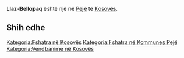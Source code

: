 {{Fshat në 
 | Emri                = Llaz-Bellopaq
 | EmriAlt                = 
 | NAME_SHORT_FORM=      
 | NAME_GENERIC=      
 | NAME_SORT_NAME_RO=      LLAZBELLOPAQ
 | FULL_NAME_RO = Llaz-Bellopaq
 | FULL_NAME_ND_RO=Llaz-Bellopaq
 | SORT_NAME_RG=LLAZBELLOPAQ
 | FULL_NAME_RG=Llaz-Bellopaq
 | FULL_NAME_ND_RG=Llaz-Bellopaq
 | SRP_NAME_SHORT_FORM=      
 | SRP_NAME_GENERIC=      
 | SRP_NAME_SORT_NAME_RO=      
 | SRP_FULL_NAME_RO = 
 | SRP_FULL_NAME_ND_RO=
 | SRP_SORT_NAME_RG=
 | SRP_FULL_NAME_RG=
 | SRP_FULL_NAME_ND_RG=
 | Emri (Rasa dhanore) = 
 | Figura              = 
 | Shteti              = Kosovo
 | Komuna              = Pejë
 | Kodi postar         = 
 | Sipërfaqja          = 

 | Popullsia           = 

 | Regj. i popullsisë  = 
 | Dend. e popullsisë  = 
 | Faqja zyrtare       = 
 <!--- Koordinatat ----> 
 | Gjerësia            = 42.708056
 | Gjatësia            = 20.220556
 | Lartësia            = 
}}
'''Llaz-Bellopaq''' është një [[]] në [[Pejë]] të [[Kosovës]].

<!-- == Gjeografia == -->
<!-- == Historia == -->
<!-- == Demografia == -->
== Shih edhe ==
{{Komuna Pejë}}
{{Kosovo-Administrata-Cung}}

[[Kategoria:Fshatra në Kosovës]]
[[Kategoria:Fshatra në Kommunes Pejë]]
[[Kategoria:Vendbanime në Kosovës]]